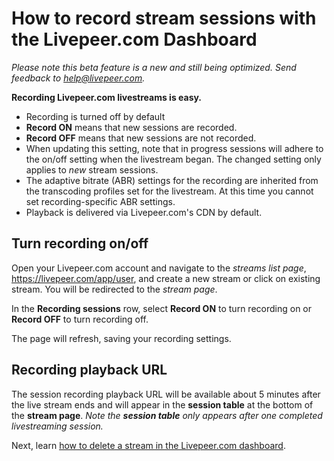 
<DocsLayout title="How to playback a stream configured in the Livepeer.com dashboard - Livepeer.com" description="How to playback a stream configured in the Livepeer.com dashboard">

# How to record stream sessions with the Livepeer.com Dashboard

*Please note this beta feature is a new and still being optimized. Send feedback to help@livepeer.com.*

**Recording Livepeer.com livestreams is easy.**
- Recording is turned off by default
- **Record ON** means that new sessions are recorded.
- **Record OFF** means that new sessions are not recorded.
- When updating this setting, note that in progress sessions will adhere to the on/off setting when the livestream began. The changed setting only applies to *new* stream sessions.
- The adaptive bitrate (ABR) settings for the recording are inherited from the transcoding profiles set for the livestream. At this time you cannot set recording-specific ABR settings. 
- Playback is delivered via Livepeer.com's CDN by default.

## Turn recording on/off
Open your Livepeer.com account and navigate to the *streams list page*, https://livepeer.com/app/user, and create a new stream or click on existing stream. You will be redirected to the *stream page*.

In the **Recording sessions** row, select **Record ON** to turn recording on or **Record OFF** to turn recording off.

The page will refresh, saving your recording settings.

## Recording playback URL
The session recording playback URL will be available about 5 minutes after the live stream ends and will appear in the **session table** at the bottom of the **stream page**. *Note the **session table** only appears after one completed livestreaming session.*

Next, learn
[how to delete a stream in the Livepeer.com dashboard](/docs/guides/dashboard/delete-a-stream).

</DocsLayout>
